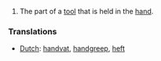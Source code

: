 #The part of a [[tool]] that is held in the [[hand]].

=== Translations ===
*[[Dutch]]: [[handvat]], [[handgreep]], [[heft]]